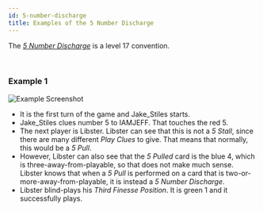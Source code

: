 ```yaml
---
id: 5-number-discharge
title: Examples of the 5 Number Discharge
---
```


The _[5 Number Discharge](../level-17.mdx#5-number-discharge-5nd)_ is a level 17 convention.

<br />

### Example 1

![Example Screenshot](/img/examples/5-number-discharge.png)

- It is the first turn of the game and Jake_Stiles starts.
- Jake_Stiles clues number 5 to IAMJEFF. That touches the red 5.
- The next player is Libster. Libster can see that this is not a _5 Stall_, since there are many different _Play Clues_ to give. That means that normally, this would be a _5 Pull_.
- However, Libster can also see that the _5 Pulled_ card is the blue 4, which is three-away-from-playable, so that does not make much sense. Libster knows that when a _5 Pull_ is performed on a card that is two-or-more-away-from-playable, it is instead a _5 Number Discharge_.
- Libster blind-plays his _Third Finesse Position_. It is green 1 and it successfully plays.
